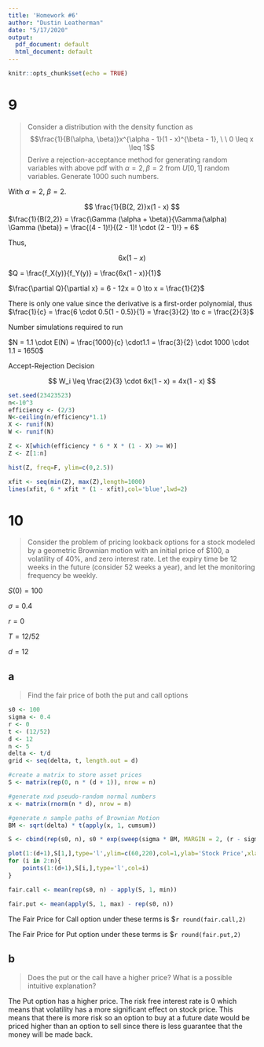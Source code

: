 ```yaml
---
title: 'Homework #6'
author: "Dustin Leatherman"
date: "5/17/2020"
output:
  pdf_document: default
  html_document: default
---
```


```r
knitr::opts_chunk$set(echo = TRUE)
```

# 9

> Consider a distribution with the density function as
> $$\frac{1}{B(\alpha, \beta)}x^{\alpha - 1}(1 - x)^{\beta - 1}, \ \ 0 \leq x \leq 1$$
> Derive a rejection-acceptance method for generating random variables with above pdf with $\alpha = 2, \beta = 2$ from $U[0,1]$ random variables. Generate 1000 such numbers.

With $\alpha = 2, \ \beta = 2$.

$$
\frac{1}{B(2, 2)}x(1 - x)
$$
$\frac{1}{B(2,2)} = \frac{\Gamma (\alpha + \beta)}{\Gamma(\alpha) \Gamma (\beta)} = \frac{(4 - 1)!}{(2 - 1)! \cdot (2 - 1)!} = 6$

Thus,

$$
6x(1 - x)
$$

$Q = \frac{f_X(y)}{f_Y(y)} = \frac{6x(1 - x)}{1}$

$\frac{\partial Q}{\partial x} = 6 - 12x = 0 \to x = \frac{1}{2}$

There is only one value since the derivative is a first-order polynomial, thus $\frac{1}{c} = \frac{6 \cdot 0.5(1 - 0.5)}{1} = \frac{3}{2} \to c = \frac{2}{3}$

Number simulations required to run

$N = 1.1 \cdot E(N) = \frac{1000}{c} \cdot1.1 = \frac{3}{2} \cdot 1000 \cdot 1.1 = 1650$

Accept-Rejection Decision

$$
W_i \leq \frac{2}{3} \cdot 6x(1 - x) = 4x(1 - x)
$$

```r
set.seed(23423523)
n<-10^3
efficiency <- (2/3)
N<-ceiling(n/efficiency*1.1)
X <- runif(N)
W <- runif(N)

Z <- X[which(efficiency * 6 * X * (1 - X) >= W)]
Z <- Z[1:n]

hist(Z, freq=F, ylim=c(0,2.5))

xfit <- seq(min(Z), max(Z),length=1000)
lines(xfit, 6 * xfit * (1 - xfit),col='blue',lwd=2)
```

# 10

> Consider the problem of pricing lookback options for a stock modeled by a geometric Brownian motion with an initial price of $100, a volatility of 40%, and zero interest rate. Let the expiry time be 12 weeks in the future (consider 52 weeks a year), and let the monitoring frequency be weekly.

$S(0) = 100$

$\sigma = 0.4$

$r = 0$

$T = 12/52$

$d = 12$

## a

> Find the fair price of both the put and call options

```r
s0 <- 100
sigma <- 0.4
r <- 0
t <- (12/52)
d <- 12
n <- 5
delta <- t/d
grid <- seq(delta, t, length.out = d)

#create a matrix to store asset prices
S <- matrix(rep(0, n * (d + 1)), nrow = n)

#generate nxd pseudo-random normal numbers
x <- matrix(rnorm(n * d), nrow = n)

#generate n sample paths of Brownian Motion
BM <- sqrt(delta) * t(apply(x, 1, cumsum))

S <- cbind(rep(s0, n), s0 * exp(sweep(sigma * BM, MARGIN = 2, (r - sigma^2 / 2) * grid, '+')))

plot(1:(d+1),S[1,],type='l',ylim=c(60,220),col=1,ylab='Stock Price',xlab='Time (weeks)')
for (i in 2:n){
	points(1:(d+1),S[i,],type='l',col=i)
}

fair.call <- mean(rep(s0, n) - apply(S, 1, min))

fair.put <- mean(apply(S, 1, max) - rep(s0, n))


```

The Fair Price for Call option under these terms is $`r round(fair.call,2)`

The Fair Price for Put option under these terms is $`r round(fair.put,2)`

## b

> Does the put or the call have a higher price? What is a possible intuitive explanation?

The Put option has a higher price. The risk free interest rate is 0 which means that volatility has a more significant effect on stock price. This means that there is more risk so an option to buy at a future date would be priced higher than an option to sell since there is less guarantee that the money will be made back.